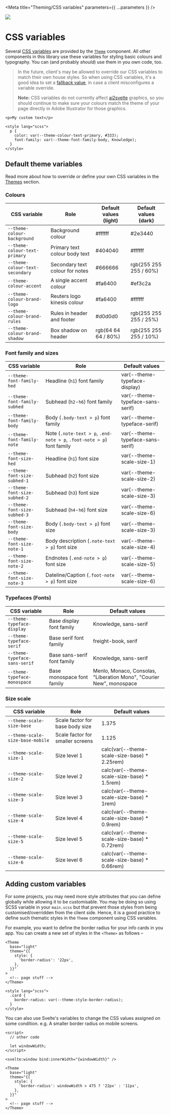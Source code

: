 
<Meta title="Theming/CSS variables" parameters={{ ...parameters }} />

![](https://graphics.thomsonreuters.com/style-assets/images/logos/reuters-graphics-logo/svg/graphics-logo-color-dark.svg)

# CSS variables

Several [CSS variables](https://developer.mozilla.org/en-US/docs/Web/CSS/Using_CSS_custom_properties) are provided by the [`Theme`](?path=/docs/components-theme--default) component. All other components in this library use these variables for styling basic colours and typography. You can (and probably _should_) use them in you own code, too.

> In the future, client's may be allowed to override our CSS variables to match their own house styles. So when using CSS variables, it's a good idea to set a [fallback value](https://developer.mozilla.org/en-US/docs/Web/CSS/Using_CSS_custom_properties#custom_property_fallback_values), in case a client misconfigures a variable override.
>
> **Note:** CSS variables do not currently affect [ai2svelte](https://github.com/reuters-graphics/ai2svelte/) graphics, so you should continue to make sure your colours match the theme of your page directly in Adobe Illustrator for those graphics.

```svelte
<p>My custom text</p>

<style lang="scss">
  p {
    color: var(--theme-colour-text-primary, #333);
    font-family: var(--theme-font-family-body, Knowledge);
  }
</style>
```

## Default theme variables

Read more about how to override or define your own CSS variables in the [Themes](/docs/theming-theme--custom-theme) section.

### Colours

| CSS variable                    | Role                            | Default values (light) | Default values (dark)  |
| ------------------------------- | ------------------------------- | ---------------------- | ---------------------- |
| `--theme-colour-background`     | Background colour               | #ffffff                | #2e3440                |
| `--theme-colour-text-primary`   | Primary text colour body text   | #404040                | #ffffff                |
| `--theme-colour-text-secondary` | Secondary text colour for notes | #666666                | rgb(255 255 255 / 60%) |
| `--theme-colour-accent`         | A single accent colour          | #fa6400                | #ef3c2a                |
| `--theme-colour-brand-logo`     | Reuters logo kinesis colour     | #fa6400                | #ffffff                |
| `--theme-colour-brand-rules`    | Rules in header and footer      | #d0d0d0                | rgb(255 255 255 / 25%) |
| `--theme-colour-brand-shadow`   | Box shadow on header            | rgb(64 64 64 / 80%)    | rgb(255 255 255 / 10%) |

### Font family and sizes

| CSS variable                 | Role                                                                   | Default values                   |
| ---------------------------- | ---------------------------------------------------------------------- | -------------------------------- |
| `--theme-font-family-hed`    | Headline (`h1`) font family                                            | var(--theme-typeface-display)    |
| `--theme-font-family-subhed` | Subhead (`h2`-`h6`) font family                                        | var(--theme-typeface-sans-serif) |
| `--theme-font-family-body`   | Body (`.body-text > p`) font family                                    | var(--theme-typeface-serif)      |
| `--theme-font-family-note`   | Note (`.note-text > p`, `.end-note > p`, `.foot-note > p`) font family | var(--theme-typeface-sans-serif) |
| `--theme-font-size-hed`      | Headline (`h1`) font size                                              | var(--theme-scale-size-1)        |
| `--theme-font-size-subhed-1` | Subhead (`h2`) font size                                               | var(--theme-scale-size-2)        |
| `--theme-font-size-subhed-2` | Subhead (`h3`) font size                                               | var(--theme-scale-size-3)        |
| `--theme-font-size-subhed-3` | Subhead (`h4`-`h6`) font size                                          | var(--theme-scale-size-6)        |
| `--theme-font-size-body`     | Body (`.body-text > p`) font size                                      | var(--theme-scale-size-3)        |
| `--theme-font-size-note-1`   | Body description (`.note-text > p`) font size                          | var(--theme-scale-size-4)        |
| `--theme-font-size-note-2`   | Endnotes (`.end-note > p`) font size                                   | var(--theme-scale-size-5)        |
| `--theme-font-size-note-3`   | Dateline/Caption (`.foot-note > p`) font size                          | var(--theme-scale-size-6)        |

### Typefaces (Fonts)

| CSS variable                  | Role                        | Default values                                                       |
| ----------------------------- | --------------------------- | -------------------------------------------------------------------- |
| `--theme-typeface-display`    | Base display font family    | Knowledge, sans-serif                                                |
| `--theme-typeface-serif`      | Base serif font family      | freight-book, serif                                                  |
| `--theme-typeface-sans-serif` | Base sans-serif font family | Knowledge, sans-serif                                                |
| `--theme-typeface-monospace`  | Base monospace font family  | Menlo, Monaco, Consolas, "Liberation Mono", "Courier New", monospace |

### Size scale

| CSS variable                     | Role                             | Default values                                |
| -------------------------------- | -------------------------------- | --------------------------------------------- |
| `--theme-scale-size-base`        | Scale factor for base body size  | 1.375                                         |
| `--theme-scale-size-base-mobile` | Scale factor for smaller screens | 1.125                                         |
| `--theme-scale-size-1`           | Size level 1                     | calc(var(--theme-scale-size-base) \* 2.25rem) |
| `--theme-scale-size-2`           | Size level 2                     | calc(var(--theme-scale-size-base) \* 1.5rem)  |
| `--theme-scale-size-3`           | Size level 3                     | calc(var(--theme-scale-size-base) \* 1rem)    |
| `--theme-scale-size-4`           | Size level 4                     | calc(var(--theme-scale-size-base) \* 0.9rem)  |
| `--theme-scale-size-5`           | Size level 5                     | calc(var(--theme-scale-size-base) \* 0.72rem) |
| `--theme-scale-size-6`           | Size level 6                     | calc(var(--theme-scale-size-base) \* 0.66rem) |

## Adding custom variables

For some projects, you may need more style attributes that you can define globally while allowing it to be customisable. You may be doing so using SCSS variable in your `main.scss` but that prevent those styles from being customised/overridden from the client side. Hence, it is a good practice to define such thematic styles in the `Theme` component using CSS variables.

For example, you want to define the border radius for your info cards in you app. You can create a new set of styles in the `<Theme>` as follows –

```svelte
<Theme
  base="light"
  theme="{{
    style: {
      'border-radius': '22px',
    },
  }}"
>
  <!-- page stuff -->
</Theme>

<style lang="scss">
  .card {
    border-radius: var(--theme-style-border-radius);
  }
</style>
```

You can also use Svelte's variables to change the CSS values assigned on some condition.
e.g. A smaller border radius on mobile screens.

```svelte
<script>
  // other code

  let windowWidth;
</script>

<svelte:window bind:innerWidth="{windowWidth}" />

<Theme
  base="light"
  theme="{{
    style: {
      'border-radius': windowWidth > 475 ? '22px' : '11px',
    },
  }}"
>
  <!-- page stuff -->
</Theme>
```
